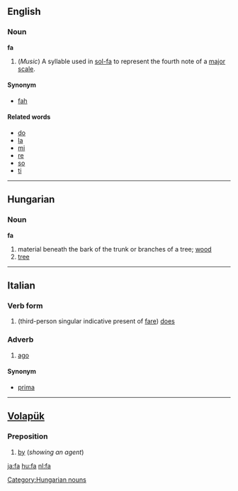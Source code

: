 ==English==
===Noun===
'''fa'''

#(''Music'') A syllable used in [[sol-fa]] to represent the fourth note of a [[major scale]].

====Synonym====
*[[fah]]

====Related words====
*[[do]]
*[[la]]
*[[mi]]
*[[re]]
*[[so]]
*[[ti]]

----

==Hungarian== 
===Noun=== 
'''fa'''
#material beneath the bark of the trunk or branches of a tree; [[wood]]
#[[tree]]

----

==Italian==
===Verb form===
# (third-person singular indicative present of [[fare]]) [[does]]

===Adverb===
#[[ago]]

====Synonym====
*[[prima]]

----



==[[Volapük]]== 
===Preposition=== 

#[[by]] (''showing an agent'')

[[ja:fa]]
[[hu:fa]]
[[nl:fa]]

[[Category:Hungarian nouns]]